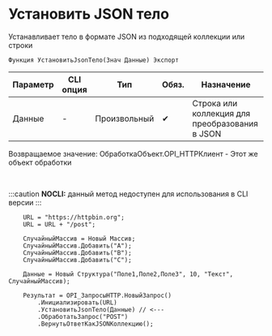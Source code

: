﻿---
sidebar_position: 3
---


# Установить JSON тело 
 Устанавливает тело в формате JSON из подходящей коллекции или строки



`Функция УстановитьJsonТело(Знач Данные) Экспорт`

  | Параметр | CLI опция | Тип | Обяз. | Назначение |
  |-|-|-|-|-|
  | Данные | - | Произвольный | &#x2714; | Строка или коллекция для преобразования в JSON |

  
  Возвращаемое значение:   ОбработкаОбъект.OPI_HTTPКлиент -  Этот же объект обработки

<br/>


:::caution
**NOCLI:** данный метод недоступен для использования в CLI версии
:::
<br/>



```bsl title="Пример использования для 1С:Предприятие/OneScript"
    URL = "https://httpbin.org";
    URL = URL + "/post";

    СлучайныйМассив = Новый Массив;
    СлучайныйМассив.Добавить("A");
    СлучайныйМассив.Добавить("B");
    СлучайныйМассив.Добавить("C");

    Данные = Новый Структура("Поле1,Поле2,Поле3", 10, "Текст", СлучайныйМассив);

    Результат = OPI_ЗапросыHTTP.НовыйЗапрос()
        .Инициализировать(URL)
        .УстановитьJsonТело(Данные) // <---
        .ОбработатьЗапрос("POST")
        .ВернутьОтветКакJSONКоллекцию();
```
    




